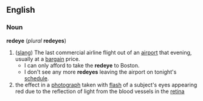 ==English==
=== Noun ===
'''redeye''' (''plural'' '''redeyes''')
# ([[slang]]) The last commercial airline flight out of an [[airport]] that evening, usually at a [[bargain]] price.
#* I can only afford to take the '''redeye''' to Boston.
#* I don't see any more '''redeyes''' leaving the airport on tonight's [[schedule]].
#the effect in a [[photograph]] taken with [[flash]] of a subject's eyes appearing red due to the reflection of light from the blood vessels in the [[retina]]